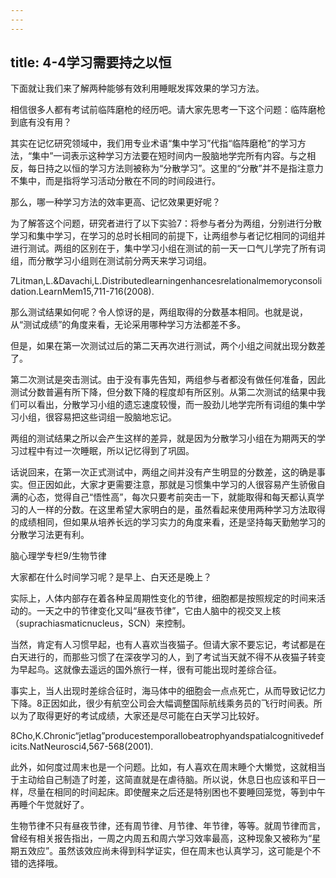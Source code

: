 ```yaml
---
---
---
```

title: 4-4学习需要持之以恒
---




下面就让我们来了解两种能够有效利用睡眠发挥效果的学习方法。

相信很多人都有考试前临阵磨枪的经历吧。请大家先思考一下这个问题：临阵磨枪到底有没有用？

其实在记忆研究领域中，我们用专业术语“集中学习”代指“临阵磨枪”的学习方法，“集中”一词表示这种学习方法要在短时间内一股脑地学完所有内容。与之相反，每日持之以恒的学习方法则被称为“分散学习”。这里的“分散”并不是指注意力不集中，而是指将学习活动分散在不同的时间段进行。

那么，哪一种学习方法的效率更高、记忆效果更好呢？

为了解答这个问题，研究者进行了以下实验7：将参与者分为两组，分别进行分散学习和集中学习，在学习的总时长相同的前提下，让两组参与者记忆相同的词组并进行测试。两组的区别在于，集中学习小组在测试的前一天一口气儿学完了所有词组，而分散学习小组则在测试前分两天来学习词组。

7Litman,L.&Davachi,L.Distributedlearningenhancesrelationalmemoryconsolidation.LearnMem15,711-716(2008).

那么测试结果如何呢？令人惊讶的是，两组取得的分数基本相同。也就是说，从“测试成绩”的角度来看，无论采用哪种学习方法都差不多。

但是，如果在第一次测试过后的第二天再次进行测试，两个小组之间就出现分数差了。

第二次测试是突击测试。由于没有事先告知，两组参与者都没有做任何准备，因此测试分数普遍有所下降，但分数下降的程度却有所区别。从第二次测试的结果中我们可以看出，分散学习小组的遗忘速度较慢，而一股劲儿地学完所有词组的集中学习小组，很容易把这些词组一股脑地忘记。

两组的测试结果之所以会产生这样的差异，就是因为分散学习小组在为期两天的学习过程中有过一次睡眠，所以记忆得到了巩固。



话说回来，在第一次正式测试中，两组之间并没有产生明显的分数差，这的确是事实。但正因如此，大家才更需要注意，那就是习惯集中学习的人很容易产生骄傲自满的心态，觉得自己“悟性高”，每次只要考前突击一下，就能取得和每天都认真学习的人一样的分数。在这里希望大家明白的是，虽然看起来使用两种学习方法取得的成绩相同，但如果从培养长远的学习实力的角度来看，还是坚持每天勤勉学习的分散学习法更有利。





脑心理学专栏9/生物节律


大家都在什么时间学习呢？是早上、白天还是晚上？

实际上，人体内部存在着各种呈周期性变化的节律，细胞都是按照规定的时间来活动的。一天之中的节律变化又叫“昼夜节律”，它由人脑中的视交叉上核（suprachiasmaticnucleus，SCN）来控制。

当然，肯定有人习惯早起，也有人喜欢当夜猫子。但请大家不要忘记，考试都是在白天进行的，而那些习惯了在深夜学习的人，到了考试当天就不得不从夜猫子转变为早起鸟。这就像去遥远的国外旅行一样，很有可能出现时差综合征。

事实上，当人出现时差综合征时，海马体中的细胞会一点点死亡，从而导致记忆力下降。8正因如此，很少有航空公司会大幅调整国际航线乘务员的飞行时间表。所以为了取得更好的考试成绩，大家还是尽可能在白天学习比较好。

8Cho,K.Chronic“jetlag”producestemporallobeatrophyandspatialcognitivedeficits.NatNeurosci4,567-568(2001).

此外，如何度过周末也是一个问题。比如，有人喜欢在周末睡个大懒觉，这就相当于主动给自己制造了时差，这简直就是在虐待脑。所以说，休息日也应该和平日一样，尽量在相同的时间起床。即使醒来之后还是特别困也不要睡回笼觉，等到中午再睡个午觉就好了。

生物节律不只有昼夜节律，还有周节律、月节律、年节律，等等。就周节律而言，曾经有相关报告指出，一周之内周五和周六学习效率最高，这种现象又被称为“星期五效应”。虽然该效应尚未得到科学证实，但在周末也认真学习，这可能是个不错的选择哦。